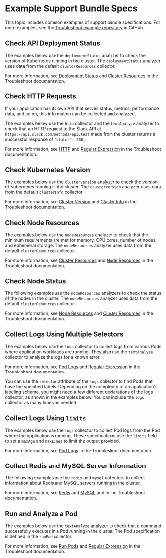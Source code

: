 
# Example Support Bundle Specs

This topic includes common examples of support bundle specifications. For more examples, see the [Troubleshoot example repository](https://github.com/replicatedhq/troubleshoot/tree/main/examples/support-bundle) in GitHub.

## Check API Deployment Status

The examples below use the `deploymentStatus` analyzer to check the version of Kubernetes running in the cluster. The `deploymentStatus` analyzer uses data from the default `clusterResources` collector.

For more information, see [Deployment Status](https://troubleshoot.sh/docs/analyze/deployment-status/) and [Cluster Resources](https://troubleshoot.sh/docs/collect/cluster-resources/) in the Troubleshoot documentation.

<Tabs>
  <TabItem value="secret" label="Kubernetes Secret" default>
    <DeployStatusSecret/>
  </TabItem>
  <TabItem value="custom-resource" label="SupportBundle Custom Resource">
    <DeployStatusCr/>
  </TabItem>
</Tabs> 

## Check HTTP Requests

If your application has its own API that serves status, metrics, performance data, and so on, this information can be collected and analyzed.

The examples below use the `http` collector and the `textAnalyze` analyzer to check that an HTTP request to the Slack API at `https://api.slack.com/methods/api.test` made from the cluster returns a successful response of `"status": 200,`.

For more information, see [HTTP](https://troubleshoot.sh/docs/collect/http/) and [Regular Expression](https://troubleshoot.sh/docs/analyze/regex/) in the Troubleshoot documentation.

<Tabs>
  <TabItem value="secret" label="Kubernetes Secret" default>
    <HttpSecret/>
  </TabItem>
  <TabItem value="custom-resource" label="SupportBundle Custom Resource">
    <HttpCr/>
  </TabItem>
</Tabs>

## Check Kubernetes Version

The examples below use the `clusterVersion` analyzer to check the version of Kubernetes running in the cluster. The `clusterVersion` analyzer uses data from the default `clusterInfo` collector.

For more information, see [Cluster Version](https://troubleshoot.sh/docs/analyze/cluster-version/) and [Cluster Info](https://troubleshoot.sh/docs/collect/cluster-info/) in the Troubleshoot documentation.

<Tabs>
  <TabItem value="secret" label="Kubernetes Secret" default>
    <K8sVersionSecret/>
  </TabItem>
  <TabItem value="custom-resource" label="SupportBundle Custom Resource">
    <K8sVersionCr/>
  </TabItem>
</Tabs> 

## Check Node Resources

The examples below use the `nodeResources` analyzer to check that the minimum requirements are met for memory, CPU cores, number of nodes, and ephemeral storage. The `nodeResources` analyzer uses data from the default `clusterResources` collector.

For more information, see [Cluster Resources](https://troubleshoot.sh/docs/collect/cluster-resources/) and [Node Resources](https://troubleshoot.sh/docs/analyze/node-resources/) in the Troubleshoot documentation.

<Tabs>
  <TabItem value="secret" label="Kubernetes Secret" default>
    <NodeResourcesSecret/>
  </TabItem>
  <TabItem value="custom-resource" label="SupportBundle Custom Resource">
    <NodeResourcesCr/>
  </TabItem>
</Tabs> 

## Check Node Status

The following examples use the `nodeResources` analyzers to check the status of the nodes in the cluster. The `nodeResources` analyzer uses data from the default `clusterResources` collector.

For more information, see [Node Resources](https://troubleshoot.sh/docs/analyze/node-resources/) and [Cluster Resources](https://troubleshoot.sh/docs/collect/cluster-resources/) in the Troubleshoot documentation.

<Tabs>
  <TabItem value="secret" label="Kubernetes Secret" default>
    <NodeStatusSecret/>
  </TabItem>
  <TabItem value="custom-resource" label="SupportBundle Custom Resource">
    <NodeStatusCr/>
  </TabItem>
</Tabs> 

## Collect Logs Using Multiple Selectors

The examples below use the `logs` collector to collect logs from various Pods where application workloads are running. They also use the `textAnalyze` collector to analyze the logs for a known error.

For more information, see [Pod Logs](https://troubleshoot.sh/docs/collect/logs/) and [Regular Expression](https://troubleshoot.sh/docs/analyze/regex/) in the Troubleshoot documentation.

You can use the `selector` attribute of the `logs` collector to find Pods that have the specified labels. Depending on the complexity of an application's labeling schema, you might need a few different declarations of the logs collector, as shown in the examples below. You can include the `logs` collector as many times as needed.

<Tabs>
  <TabItem value="secret" label="Kubernetes Secret" default>
    <LogsSelectorsSecret/>
  </TabItem>
  <TabItem value="custom-resource" label="SupportBundle Custom Resource">
    <LogsSelectorsCr/>
  </TabItem>
</Tabs> 

## Collect Logs Using `limits`

The examples below use the `logs` collector to collect Pod logs from the Pod where the application is running. These specifications use the `limits` field to set a `maxAge` and `maxLines` to limit the output provided. 

For more information, see [Pod Logs](https://troubleshoot.sh/docs/collect/logs/) in the Troubleshoot documentation.

<Tabs>
  <TabItem value="secret" label="Kubernetes Secret" default>
    <LogsLimitsSecret/>
  </TabItem>
  <TabItem value="custom-resource" label="SupportBundle Custom Resource">
    <LogsLimitsCr/>
  </TabItem>
</Tabs> 

## Collect Redis and MySQL Server Information

The following examples use the `redis` and `mysql` collectors to collect information about Redis and MySQL servers running in the cluster.

For more information, see [Redis](https://troubleshoot.sh/docs/collect/redis/) and [MySQL](https://troubleshoot.sh/docs/collect/mysql/) and in the Troubleshoot documentation.

<Tabs>
  <TabItem value="secret" label="Kubernetes Secret" default>
    <RedisMysqlSecret/>
  </TabItem>
  <TabItem value="custom-resource" label="SupportBundle Custom Resource">
    <RedisMysqlCr/>
  </TabItem>
</Tabs>

## Run and Analyze a Pod

The examples below use the `textAnalyze` analyzer to check that a command successfully executes in a Pod running in the cluster. The Pod specification is defined in the `runPod` collector.

For more information, see [Run Pods](https://troubleshoot.sh/docs/collect/run-pod/) and [Regular Expression](https://troubleshoot.sh/docs/analyze/regex/) in the Troubleshoot documentation.

<Tabs>
  <TabItem value="secret" label="Kubernetes Secret" default>
    <RunPodsSecret/>
  </TabItem>
  <TabItem value="custom-resource" label="SupportBundle Custom Resource">
    <RunPodsCr/>
  </TabItem>
</Tabs>
